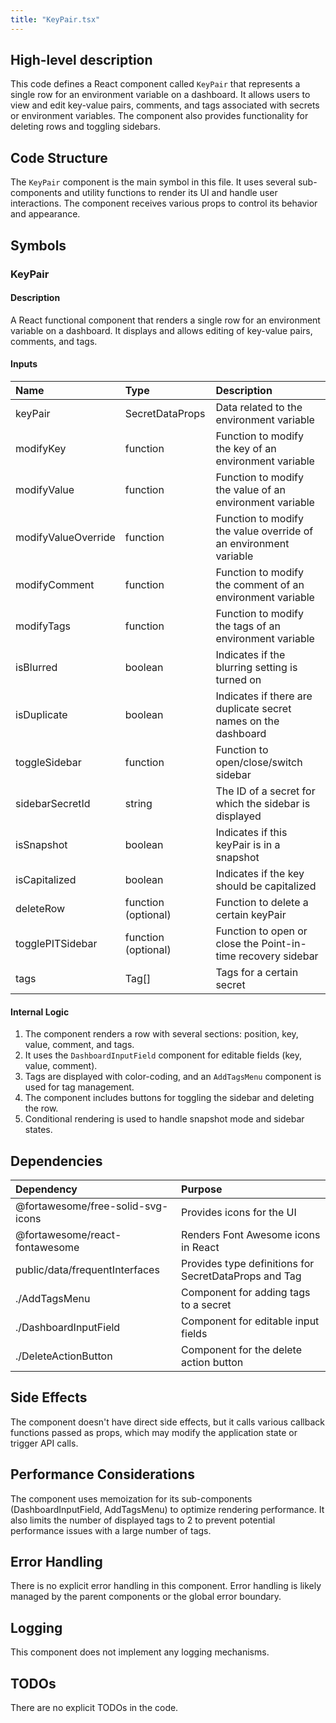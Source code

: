 ```yaml
---
title: "KeyPair.tsx"
---
```


## High-level description
This code defines a React component called `KeyPair` that represents a single row for an environment variable on a dashboard. It allows users to view and edit key-value pairs, comments, and tags associated with secrets or environment variables. The component also provides functionality for deleting rows and toggling sidebars.

## Code Structure
The `KeyPair` component is the main symbol in this file. It uses several sub-components and utility functions to render its UI and handle user interactions. The component receives various props to control its behavior and appearance.

## Symbols

### KeyPair
#### Description
A React functional component that renders a single row for an environment variable on a dashboard. It displays and allows editing of key-value pairs, comments, and tags.

#### Inputs
| Name | Type | Description |
|:-----|:-----|:------------|
| keyPair | SecretDataProps | Data related to the environment variable |
| modifyKey | function | Function to modify the key of an environment variable |
| modifyValue | function | Function to modify the value of an environment variable |
| modifyValueOverride | function | Function to modify the value override of an environment variable |
| modifyComment | function | Function to modify the comment of an environment variable |
| modifyTags | function | Function to modify the tags of an environment variable |
| isBlurred | boolean | Indicates if the blurring setting is turned on |
| isDuplicate | boolean | Indicates if there are duplicate secret names on the dashboard |
| toggleSidebar | function | Function to open/close/switch sidebar |
| sidebarSecretId | string | The ID of a secret for which the sidebar is displayed |
| isSnapshot | boolean | Indicates if this keyPair is in a snapshot |
| isCapitalized | boolean | Indicates if the key should be capitalized |
| deleteRow | function (optional) | Function to delete a certain keyPair |
| togglePITSidebar | function (optional) | Function to open or close the Point-in-time recovery sidebar |
| tags | Tag[] | Tags for a certain secret |

#### Internal Logic
1. The component renders a row with several sections: position, key, value, comment, and tags.
2. It uses the `DashboardInputField` component for editable fields (key, value, comment).
3. Tags are displayed with color-coding, and an `AddTagsMenu` component is used for tag management.
4. The component includes buttons for toggling the sidebar and deleting the row.
5. Conditional rendering is used to handle snapshot mode and sidebar states.

## Dependencies
| Dependency | Purpose |
|:-----------|:--------|
| @fortawesome/free-solid-svg-icons | Provides icons for the UI |
| @fortawesome/react-fontawesome | Renders Font Awesome icons in React |
| public/data/frequentInterfaces | Provides type definitions for SecretDataProps and Tag |
| ./AddTagsMenu | Component for adding tags to a secret |
| ./DashboardInputField | Component for editable input fields |
| ./DeleteActionButton | Component for the delete action button |

## Side Effects
The component doesn't have direct side effects, but it calls various callback functions passed as props, which may modify the application state or trigger API calls.

## Performance Considerations
The component uses memoization for its sub-components (DashboardInputField, AddTagsMenu) to optimize rendering performance. It also limits the number of displayed tags to 2 to prevent potential performance issues with a large number of tags.

## Error Handling
There is no explicit error handling in this component. Error handling is likely managed by the parent components or the global error boundary.

## Logging
This component does not implement any logging mechanisms.

## TODOs
There are no explicit TODOs in the code.